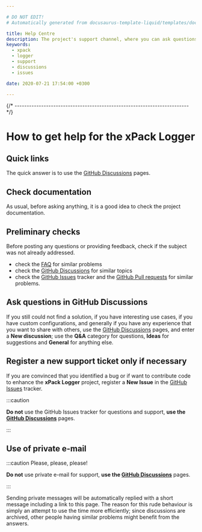 ```yaml
---

# DO NOT EDIT!
# Automatically generated from docusaurus-template-liquid/templates/docusaurus.

title: Help Centre
description: The project's support channel, where you can ask questions, start discussions, and report issues.
keywords:
  - xpack
  - logger
  - support
  - discussions
  - issues

date: 2020-07-21 17:54:00 +0300

---
```


{/* ------------------------------------------------------------------------ */}

# How to get help for the xPack Logger

## Quick links

The quick answer is to use the
[GitHub Discussions](https://github.com/xpack/logger-ts/discussions) pages.

## Check documentation

As usual, before asking anything, it is a good idea to check the project
documentation.

## Preliminary checks

Before posting any questions or providing feedback,
check if the subject was not already addressed.

- check the [FAQ](/docs/faq/)
for similar problems
- check the [GitHub Discussions](https://github.com/xpack/logger-ts/discussions) for
similar topics
- check the
[GitHub Issues](https://github.com/xpack/logger-ts/issues)
tracker and the
[GitHub Pull requests](https://github.com/xpack/logger-ts/pulls)
for similar problems.

## Ask questions in GitHub Discussions

If you still could not find a solution, if you have interesting use
cases, if you have custom configurations, and generally if you have
any experience that you want to share with others, use the
[GitHub Discussions](https://github.com/xpack/logger-ts/discussions) pages,
and enter a **New discussion**; use the **Q&A** category for questions, **Ideas** for suggestions and **General** for anything else.

## Register a new support ticket only if necessary

If you are convinced that you identified a bug
or if want to contribute code to enhance the
**xPack Logger**
project, register a **New Issue** in the
[GitHub Issues](https://github.com/xpack/logger-ts/issues)
tracker.

:::caution

**Do not** use the GitHub Issues tracker
for questions and support, **use the
[GitHub Discussions](https://github.com/xpack/logger-ts/discussions)** pages.

:::

## Use of private e-mail

:::caution Please, please, please!

**Do not** use
private e-mail for support, **use the
[GitHub Discussions](https://github.com/xpack/logger-ts/discussions)** pages.

:::

Sending private messages will be automatically replied with
a short message including a link to this page.
The reason for this rude behaviour is simply an attempt to use
the time more efficiently; since discussions are archived, other people
having similar problems might benefit from the answers.

